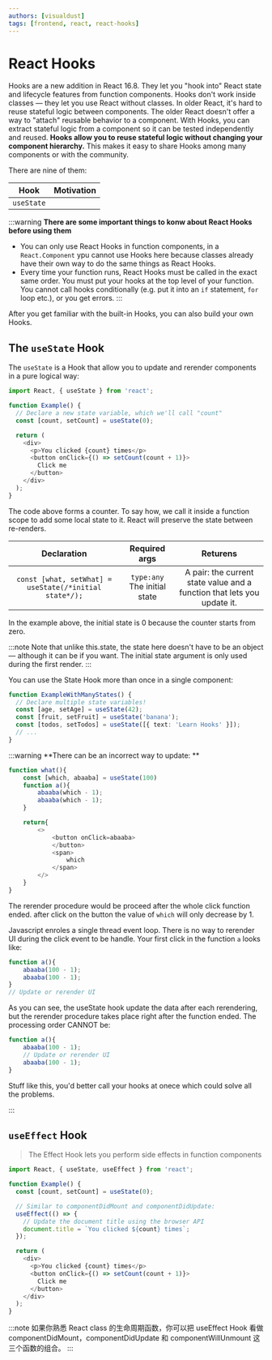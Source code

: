 ```yaml
---
authors: [visualdust]
tags: [frontend, react, react-hooks]
---
```


# React Hooks

Hooks are a new addition in React 16.8. They let you "hook into" React state and lifecycle features from function components. Hooks don't work inside classes — they let you use React without classes. In older React, it's hard to reuse stateful logic between components. The older React doesn't offer a way to "attach" reusable behavior to a component. With Hooks, you can extract stateful logic from a component so it can be tested independently and reused. **Hooks allow you to reuse stateful logic without changing your component hierarchy.** This makes it easy to share Hooks among many components or with the community.

There are nine of them:

| Hook | Motivation |
|:---:|---|
| `useState` ||

:::warning
**There are some important things to konw about React Hooks before using them**

- You can only use React Hooks in function components, in a `React.Component` ypu cannot use Hooks here because classes already have their own way to do the same things as React Hooks. 
- Every time your function runs, React Hooks must be called in the exact same order. You must put your hooks at the top level of your function. You cannot call hooks conditionally (e.g. put it into an `if` statement, `for` loop etc.), or you get errors.
:::

After you get familiar with the built-in Hooks, you can also build your own Hooks.

## The `useState` Hook

The `useState` is a Hook that allow you to update and rerender components in a pure logical way:

```typescript
import React, { useState } from 'react';

function Example() {
  // Declare a new state variable, which we'll call "count"
  const [count, setCount] = useState(0);

  return (
    <div>
      <p>You clicked {count} times</p>
      <button onClick={() => setCount(count + 1)}>
        Click me
      </button>
    </div>
  );
}
```

The code above forms a counter. To say how, we call it inside a function scope to add some local state to it. React will preserve the state between re-renders.

Declaration | Required args | Returens
|:---:|:---:|:---:|
|`const [what, setWhat] = useState(/*initial state*/);`| `type:any` The initial state | A pair: the current state value and a function that lets you update it. |

In the example above, the initial state is 0 because the counter starts from zero.

:::note
Note that unlike this.state, the state here doesn't have to be an object — although it can be if you want. The initial state argument is only used during the first render.
:::

You can use the State Hook more than once in a single component:

```typescript
function ExampleWithManyStates() {
  // Declare multiple state variables!
  const [age, setAge] = useState(42);
  const [fruit, setFruit] = useState('banana');
  const [todos, setTodos] = useState([{ text: 'Learn Hooks' }]);
  // ...
}
```

:::warning
**There can be an incorrect way to update: **

```ts
function what(){
    const [which, abaaba] = useState(100)
    function a(){
        abaaba(which - 1);
        abaaba(which - 1);
    }

    return{
        <>
            <button onClick=abaaba>
            </button>
            <span>
                which
            </span>
        </>
    }
}
```

The rerender procedure would be proceed after the whole click function ended. after click on the button the value of `which` will only decrease by 1.

Javascript enroles a single thread event loop. There is no way to rerender UI during the click event to be handle. Your first click in the function `a` looks like:

```ts
function a(){
    abaaba(100 - 1);
    abaaba(100 - 1);
}
// Update or rerender UI
```

As you can see, the useState hook update the data after each rerendering, but the rerender procedure takes place right after the function ended. The processing order CANNOT be:

```ts
function a(){
    abaaba(100 - 1);
    // Update or rerender UI
    abaaba(100 - 1);
}
```

Stuff like this, you'd better call your hooks at onece which could solve all the problems.

:::

## `useEffect` Hook

> The Effect Hook lets you perform side effects in function components

```typescript
import React, { useState, useEffect } from 'react';

function Example() {
  const [count, setCount] = useState(0);

  // Similar to componentDidMount and componentDidUpdate:
  useEffect(() => {
    // Update the document title using the browser API
    document.title = `You clicked ${count} times`;
  });

  return (
    <div>
      <p>You clicked {count} times</p>
      <button onClick={() => setCount(count + 1)}>
        Click me
      </button>
    </div>
  );
}
```

:::note
如果你熟悉 React class 的生命周期函数，你可以把 useEffect Hook 看做 componentDidMount，componentDidUpdate 和 componentWillUnmount 这三个函数的组合。
:::